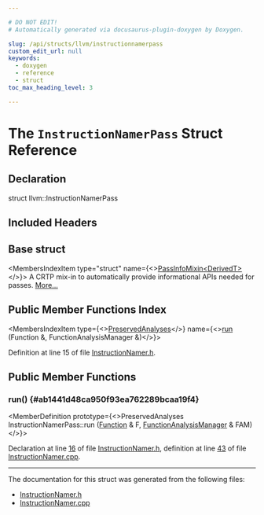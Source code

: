 ```yaml
---

# DO NOT EDIT!
# Automatically generated via docusaurus-plugin-doxygen by Doxygen.

slug: /api/structs/llvm/instructionnamerpass
custom_edit_url: null
keywords:
  - doxygen
  - reference
  - struct
toc_max_heading_level: 3

---
```





# The `InstructionNamerPass` Struct Reference

<DoxygenPage pluginConfig={pluginConfig}>



## Declaration

<CodeBlock>struct llvm::InstructionNamerPass</CodeBlock>

## Included Headers

<IncludesList>
<IncludesListItem
  filePath="llvm/Transforms/Utils/InstructionNamer.h"
  permalink="/docs/api/files/include/include/llvm/include/llvm/transforms/include/llvm/transforms/utils/instructionnamer-h"
  isLocal="true" />
</IncludesList>

## Base struct

<MembersIndex>

<MembersIndexItem
  type="struct"
  name={<><a href="/docs/api/structs/llvm/passinfomixin">PassInfoMixin&lt;DerivedT&gt;</a></>}>
A CRTP mix-in to automatically provide informational APIs needed for passes. <a href="/docs/api/structs/llvm/passinfomixin/#details">More...</a>
</MembersIndexItem>

</MembersIndex>

## Public Member Functions Index

<MembersIndex>

<MembersIndexItem
  type={<><a href="/docs/api/classes/llvm/preservedanalyses">PreservedAnalyses</a></>}
  name={<><a href="#ab1441d48ca950f93ea762289bcaa19f4">run</a> (Function &amp;, FunctionAnalysisManager &amp;)</>}>
</MembersIndexItem>

</MembersIndex>


Definition at line 15 of file <a href="/docs/api/files/include/include/llvm/include/llvm/transforms/include/llvm/transforms/utils/instructionnamer-h">InstructionNamer.h</a>.

<SectionDefinition>

## Public Member Functions

### run() {#ab1441d48ca950f93ea762289bcaa19f4}

<MemberDefinition
  prototype={<>PreservedAnalyses InstructionNamerPass::run (<a href="/docs/api/classes/llvm/function">Function</a> &amp; F, <a href="/docs/api/namespaces/llvm/#adce09a5a0de0e3177eb00e932734af2f">FunctionAnalysisManager</a> &amp; FAM)</>}>

Declaration at line <a href="/docs/api/files/include/include/llvm/include/llvm/transforms/include/llvm/transforms/utils/instructionnamer-h/#l00016">16</a> of file <a href="/docs/api/files/include/include/llvm/include/llvm/transforms/include/llvm/transforms/utils/instructionnamer-h">InstructionNamer.h</a>, definition at line <a href="/docs/api/files/lib/lib/transforms/lib/transforms/utils/instructionnamer-cpp/#l00043">43</a> of file <a href="/docs/api/files/lib/lib/transforms/lib/transforms/utils/instructionnamer-cpp">InstructionNamer.cpp</a>.
</MemberDefinition>

</SectionDefinition>

<hr/>

The documentation for this struct was generated from the following files:

<ul>
<li><a href="/docs/api/files/include/include/llvm/include/llvm/transforms/include/llvm/transforms/utils/instructionnamer-h">InstructionNamer.h</a></li>
<li><a href="/docs/api/files/lib/lib/transforms/lib/transforms/utils/instructionnamer-cpp">InstructionNamer.cpp</a></li>
</ul>

</DoxygenPage>
